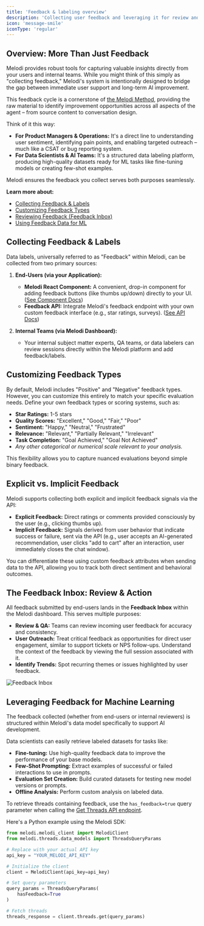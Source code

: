 ```yaml
---
title: 'Feedback & labeling overview'
description: 'Collecting user feedback and leveraging it for review and ML.'
icon: 'message-smile'
iconType: 'regular'
---
```


## Overview: More Than Just Feedback

Melodi provides robust tools for capturing valuable insights directly from your users and internal teams. While you might think of this simply as "collecting feedback," Melodi's system is intentionally designed to bridge the gap between immediate user support and long-term AI improvement.

This feedback cycle is a cornerstone of [the Melodi Method](/getting-started/the-melodi-method), providing the raw material to identify improvement opportunities across all aspects of the agent – from source content to conversation design.

Think of it this way:

*   **For Product Managers & Operations:** It's a direct line to understanding user sentiment, identifying pain points, and enabling targeted outreach – much like a CSAT or bug reporting system.
*   **For Data Scientists & AI Teams:** It's a structured data labeling platform, producing high-quality datasets ready for ML tasks like fine-tuning models or creating few-shot examples.

Melodi ensures the feedback you collect serves both purposes seamlessly.

**Learn more about:**

*   [Collecting Feedback & Labels](./collecting-feedback)
*   [Customizing Feedback Types](./customizing-types)
*   [Reviewing Feedback (Feedback Inbox)](./reviewing-feedback)
*   [Using Feedback Data for ML](./using-for-ml)

## Collecting Feedback & Labels

Data labels, universally referred to as "Feedback" within Melodi, can be collected from two primary sources:

1.  **End-Users (via your Application):**
    *   **Melodi React Component:** A convenient, drop-in component for adding feedback buttons (like thumbs up/down) directly to your UI. ([See Component Docs](/integrating-melodi-analytics/react-component))
    *   **Feedback API:** Integrate Melodi's feedback endpoint with your own custom feedback interface (e.g., star ratings, surveys). ([See API Docs](/api-reference/create-feedback))

2.  **Internal Teams (via Melodi Dashboard):**
    *   Your internal subject matter experts, QA teams, or data labelers can review sessions directly within the Melodi platform and add feedback/labels.

## Customizing Feedback Types

By default, Melodi includes "Positive" and "Negative" feedback types. However, you can customize this entirely to match your specific evaluation needs. Define your own feedback types or scoring systems, such as:

*   **Star Ratings:** 1-5 stars
*   **Quality Scores:** "Excellent," "Good," "Fair," "Poor"
*   **Sentiment:** "Happy," "Neutral," "Frustrated"
*   **Relevance:** "Relevant," "Partially Relevant," "Irrelevant"
*   **Task Completion:** "Goal Achieved," "Goal Not Achieved"
*   *Any other categorical or numerical scale relevant to your analysis.*

This flexibility allows you to capture nuanced evaluations beyond simple binary feedback.

## Explicit vs. Implicit Feedback

Melodi supports collecting both explicit and implicit feedback signals via the API:

*   **Explicit Feedback:** Direct ratings or comments provided consciously by the user (e.g., clicking thumbs up).
*   **Implicit Feedback:** Signals derived from user behavior that indicate success or failure, sent via the API (e.g., user accepts an AI-generated recommendation, user clicks "add to cart" after an interaction, user immediately closes the chat window).

You can differentiate these using custom feedback attributes when sending data to the API, allowing you to track both direct sentiment and behavioral outcomes.

## The Feedback Inbox: Review & Action

All feedback submitted by end-users lands in the **Feedback Inbox** within the Melodi dashboard. This serves multiple purposes:

*   **Review & QA:** Teams can review incoming user feedback for accuracy and consistency.
*   **User Outreach:** Treat critical feedback as opportunities for direct user engagement, similar to support tickets or NPS follow-ups. Understand the context of the feedback by viewing the full session associated with it.
*   **Identify Trends:** Spot recurring themes or issues highlighted by user feedback.

![Feedback Inbox](/images/feedback-inbox.png)

## Leveraging Feedback for Machine Learning

The feedback collected (whether from end-users or internal reviewers) is structured within Melodi's data model specifically to support AI development.

Data scientists can easily retrieve labeled datasets for tasks like:

*   **Fine-tuning:** Use high-quality feedback data to improve the performance of your base models.
*   **Few-Shot Prompting:** Extract examples of successful or failed interactions to use in prompts.
*   **Evaluation Set Creation:** Build curated datasets for testing new model versions or prompts.
*   **Offline Analysis:** Perform custom analysis on labeled data.

To retrieve threads containing feedback, use the `has_feedback=true` query parameter when calling the [Get Threads API endpoint](/api-reference/get-threads).

Here's a Python example using the Melodi SDK:

```python
from melodi.melodi_client import MelodiClient
from melodi.threads.data_models import ThreadsQueryParams

# Replace with your actual API key
api_key = "YOUR_MELODI_API_KEY"

# Initialize the client
client = MelodiClient(api_key=api_key)

# Set query parameters
query_params = ThreadsQueryParams(
    hasFeedback=True
)

# Fetch threads
threads_response = client.threads.get(query_params)